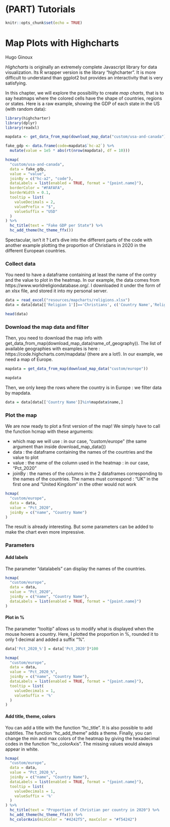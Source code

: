 # (PART) Tutorials {-}

```r
knitr::opts_chunk$set(echo = TRUE)
```

# Map Plots with Highcharts

Hugo Ginoux

*Highcharts* is originally an extremely complete Javascript library for data visualization. Its R wrapper version is the library "highcharter". It is more difficult to understand than ggplot2 but provides an interactivity that is very satisfying.

In this chapter, we will explore the possibility to create *map charts*, that is to say heatmaps where the colored cells have the shape of countries, regions or states. Here is a raw example, showing the GDP of each state in the US (with random data):

```r
library(highcharter)
library(dplyr)
library(readxl)

```


```r
mapdata <- get_data_from_map(download_map_data("custom/usa-and-canada"))

fake_gdp <- data.frame(code=mapdata$`hc-a2`) %>%
  mutate(value = 1e5 * abs(rt(nrow(mapdata), df = 10)))

hcmap(
  "custom/usa-and-canada",
  data = fake_gdp,
  value = "value",
  joinBy = c("hc-a2", "code"),
  dataLabels = list(enabled = TRUE, format = "{point.name}"),
  borderColor = "#FAFAFA",
  borderWidth = 0.1,
  tooltip = list(
    valueDecimals = 2,
    valuePrefix = "$",
    valueSuffix = "USD"
  )
) %>%
  hc_title(text = "Fake GDP per State") %>%
  hc_add_theme(hc_theme_ffx())

```

Spectacular, isn't it ? Let's dive into the different parts of the code with another example plotting the proportion of Christians in 2020 in the different European countries.

### Collect data

You need to have a dataframe containing at least the name of the contry and the value to plot in the heatmap. In our example, the data comes from https://www.worldreligiondatabase.org/. I downloaded it under the form of an xlsx file, and stored it into my personal server.

```r

data = read_excel("resources/mapcharts/religions.xlsx") 
data = data[data[['Religion 1']]=='Christians', c('Country Name','Religion 1','Pct_2020')]

head(data)
```


### Download the map data and filter

Then, you need to download the map info with get_data_from_map(download_map_data(name_of_geography)). The list of available geographies with examples is here : https://code.highcharts.com/mapdata/ (there are a lot!). In our example, we need a map of Europe.

```r

mapdata = get_data_from_map(download_map_data("custom/europe"))

mapdata
```

Then, we only keep the rows where the country is in Europe : we filter data by mapdata.

```r
data = data[data[['Country Name']]%in%mapdata$name,]
```

### Plot the map

We are now ready to plot a first version of the map! We simply have to call the function hcmap with these arguments:

* which map we will use : in our case, "custom/europe" (the same argument than inside download_map_data())
* data : the dataframe containing the names of the countries and the value to plot
* value : the name of the column used in the heatmap : in our case, "Pct_2020"
* joinBy : the names of the columns in the 2 dataframes corresponding to the names of the countries. The names must correspond : "UK" in the first one and "United Kingdom" in the other would not work

```r
hcmap(
  "custom/europe",
  data = data,
  value = "Pct_2020",
  joinBy = c("name", "Country Name")
)
```

The result is already interesting. But some parameters can be added to make the chart even more impressive.

### Parameters

#### Add labels

The parameter "datalabels" can display the names of the countries.

```r
hcmap(
  "custom/europe",
  data = data,
  value = "Pct_2020",
  joinBy = c("name", "Country Name"),
  dataLabels = list(enabled = TRUE, format = "{point.name}")
)
```

#### Plot in %

The parameter "tooltip" allows us to modify what is displayed when the mouse hovers a country. Here, I plotted the proportion in %, rounded it to only 1 decimal and added a suffix "%".

```r
data['Pct_2020_%'] = data['Pct_2020']*100

hcmap(
  "custom/europe",
  data = data,
  value = "Pct_2020_%",
  joinBy = c("name", "Country Name"),
  dataLabels = list(enabled = TRUE, format = "{point.name}"),
  tooltip = list(
    valueDecimals = 1,
    valueSuffix = '%'
  )
)
```

#### Add title, theme, colors

You can add a title with the function "hc_title". It is also possible to add subtitles. The function "hc_add_theme" adds a theme. Finally, you can change the min and max colors of the heatmap by giving the hexadecimal codes in the function "hc_colorAxis". The missing values would always appear in white.

```r

hcmap(
  "custom/europe",
  data = data,
  value = "Pct_2020_%",
  joinBy = c("name", "Country Name"),
  dataLabels = list(enabled = TRUE, format = "{point.name}"),
  tooltip = list(
    valueDecimals = 1,
    valueSuffix = '%'
  )
) %>%
  hc_title(text = "Proportion of Christian per country in 2020") %>%
  hc_add_theme(hc_theme_ffx()) %>% 
  hc_colorAxis(minColor = "#4242f5", maxColor = "#f54242")
```
